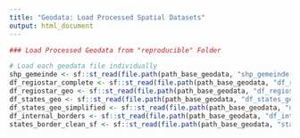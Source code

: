 ```yaml
---
title: "Geodata: Load Processed Spatial Datasets"
output: html_document
---
```


```r
### Load Processed Geodata from "reproducible" Folder

# Load each geodata file individually
shp_gemeinde <- sf::st_read(file.path(path_base_geodata, "shp_gemeinde.gpkg"))
df_regiostar_complete <- sf::st_read(file.path(path_base_geodata, "df_regiostar_complete.gpkg"))
df_regiostar_geo <- sf::st_read(file.path(path_base_geodata, "df_regiostar_geo.gpkg"))
df_states_geo <- sf::st_read(file.path(path_base_geodata, "df_states_geo.gpkg"))
df_states_geo_simplified <- sf::st_read(file.path(path_base_geodata, "df_states_geo_simplified.gpkg"))
df_internal_borders <- sf::st_read(file.path(path_base_geodata, "df_internal_borders.gpkg"))
states_border_clean_sf <- sf::st_read(file.path(path_base_geodata, "states_border_clean_sf.gpkg"))
```

